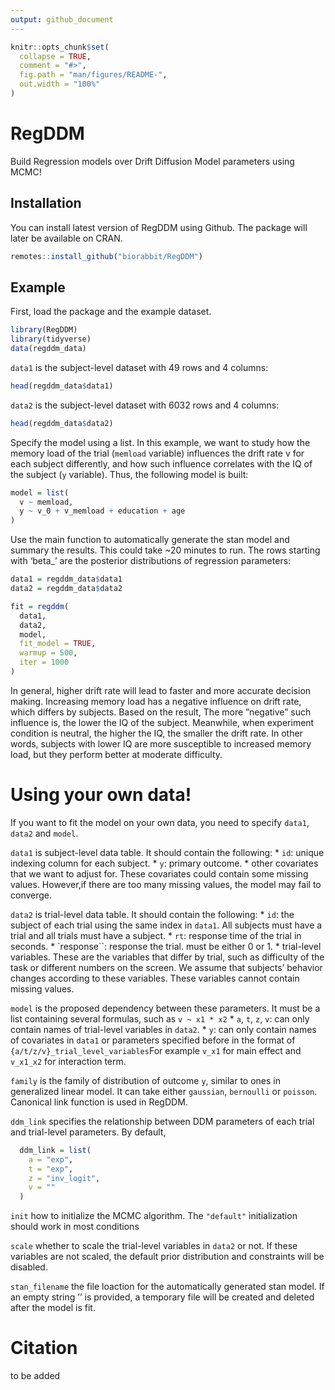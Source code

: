 ```yaml
---
output: github_document
---
```


<!-- README.md is generated from README.Rmd. Please edit that file -->

```r
knitr::opts_chunk$set(
  collapse = TRUE,
  comment = "#>",
  fig.path = "man/figures/README-",
  out.width = "100%"
)
```

# RegDDM

<!-- badges: start -->
<!-- badges: end -->

Build Regression models over Drift Diffusion Model parameters using MCMC! 

## Installation

You can install latest version of RegDDM using Github. The package will later be available on CRAN.

``` r
remotes::install_github("biorabbit/RegDDM")
```

## Example

First, load the package and the example dataset.

```r
library(RegDDM)
library(tidyverse)
data(regddm_data)
```

`data1` is the subject-level dataset with 49 rows and 4 columns:
```r
head(regddm_data$data1)
```

`data2` is the subject-level dataset with 6032 rows and 4 columns:
```r
head(regddm_data$data2)
```

Specify the model using a list. In this example, we want to study how the memory load of the trial (`memload` variable) influences the drift rate v for each subject differently, and how such influence correlates with the IQ of the subject (`y` variable). Thus, the following model is built:

```r
model = list(
  v ~ memload,
  y ~ v_0 + v_memload + education + age
)
```

Use the main function to automatically generate the stan model and summary the results. This could take ~20 minutes to run. The rows starting with 'beta_' are the posterior distributions of regression parameters:  

```r
data1 = regddm_data$data1 
data2 = regddm_data$data2

fit = regddm(
  data1,
  data2,
  model,
  fit_model = TRUE,
  warmup = 500,
  iter = 1000
)
```

In general, higher drift rate will lead to faster and more accurate decision making. 
Increasing memory load has a negative influence on drift rate, which differs by subjects.
Based on the result, The more ”negative” such influence is, the lower the IQ of the
subject. Meanwhile, when experiment condition is neutral, the higher the IQ, the smaller the drift rate.
In other words, subjects with lower IQ are more susceptible to increased memory
load, but they perform better at moderate difficulty.



# Using your own data!
If you want to fit the model on your own data, you need to specify `data1`, `data2` and `model`.

`data1` is subject-level data table. It should contain the following:
* `id`: unique indexing column for each subject. 
* `y`: primary outcome. 
* other covariates that we want to adjust for. These covariates could contain some missing values. However,if there are too many missing values, the model may fail to converge.

`data2` is trial-level data table. It should contain the following:
* `id`: the subject of each trial using the same index in `data1`. All subjects must have a trial and all trials must have a subject.
* `rt`: response time of the trial in seconds.
* `response``: response the trial. must be either 0 or 1. 
* trial-level variables. These are the variables that differ by trial, such as difficulty of the task or different numbers on the screen. We assume that subjects' behavior changes according to these variables. These variables cannot contain missing values.

`model` is the proposed dependency between these parameters. It must be a list containing several formulas, such as `v ~ x1 * x2`
* `a`, `t`, `z`, `v`: can only contain names of trial-level variables in `data2`.
* `y`: can only contain names of covariates in `data1` or parameters specified before in the format of `{a/t/z/v}_trial_level_variables`For example `v_x1` for main effect and `v_x1_x2` for interaction term. 

`family` is the family of distribution of outcome `y`, similar to ones in generalized linear model. It can take either `gaussian`, `bernoulli` or `poisson`. Canonical link function is used in RegDDM.

`ddm_link` specifies the relationship between DDM parameters of each trial and trial-level parameters. By default, 
```r
  ddm_link = list(
    a = "exp",
    t = "exp",
    z = "inv_logit",
    v = ""
  )
```

`init` how to initialize the MCMC algorithm. The `"default"` initialization should work in most conditions

`scale` whether to scale the trial-level variables in `data2` or not. If these variables are not scaled, the default prior distribution and constraints will be disabled.

`stan_filename` the file loaction for the automatically generated stan model. If an empty string '' is provided, a temporary file will be created and deleted after the model is fit.



# Citation
to be added





